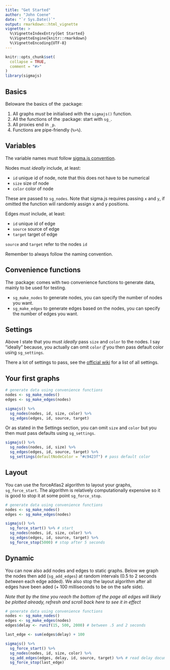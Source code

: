 ```yaml
---
title: "Get Started"
author: "John Coene"
date: "`r Sys.Date()`"
output: rmarkdown::html_vignette
vignette: >
  %\VignetteIndexEntry{Get Started}
  %\VignetteEngine{knitr::rmarkdown}
  %\VignetteEncoding{UTF-8}
---
```


```r
knitr::opts_chunk$set(
  collapse = TRUE,
  comment = "#>"
)
library(sigmajs)
```

## Basics

Beloware the basics of the :package:

1. All graphs *must* be initialised with the `sigmajs()` function.
2. All the functions of the :package: start with `sg_`.
3. All proxies end in `_p`.
4. Functions are pipe-friendly (`%>%`).

## Variables

The variable names must follow [sigma.js convention](https://github.com/jacomyal/sigma.js/wiki).

Nodes must *ideally* include, at least:

* `id` unique id of node, note that this does not have to be numerical
* `size` size of node
* `color` color of node

These are passed to `sg_nodes`. Note that sigma.js requires passing `x` and `y`, if omitted the function will randomly assign x and y positions.

Edges *must* include, at least:

* `id` unique id of edge
* `source` source of edge
* `target` target of edge

`source` and `target` refer to the nodes `id`

Remember to always follow the naming convention.

## Convenience functions

The :package: comes with two convenience functions to generate data, mainly to be used for testing.

* `sg_make_nodes` to generate nodes, you can specify the number of nodes you want.
* `sg_make_edges` to generate edges based on the nodes, you can specify the number of edges you want.

## Settings

Above I state that you must *ideally* pass `size` and `color` to the nodes. I say "ideally" because, you actually can omit `color` *if* you then pass default color using `sg_settings`.

There a lot of settings to pass, see the [official wiki](https://github.com/jacomyal/sigma.js/wiki/Settings) for a list of all settings.

## Your first graphs

```r
# generate data using convenience functions
nodes <- sg_make_nodes()
edges <- sg_make_edges(nodes)

sigmajs() %>%
  sg_nodes(nodes, id, size, color) %>%
  sg_edges(edges, id, source, target)
```

Or as stated in the Settings section, you can omit `size` and `color` but you then must pass defaults using `sg_settings`.

```r
sigmajs() %>%
  sg_nodes(nodes, id, size) %>%
  sg_edges(edges, id, source, target) %>%
  sg_settings(defaultNodeColor = "#c9423f") # pass default color
``` 

## Layout

You can use the forceAtlas2 algorithm to layout your graphs, `sg_force_start`. The algorithm is relatively computationally expensive so it is good to stop it at some point `sg_force_stop`.

```r
# generate data using convenience functions
nodes <- sg_make_nodes()
edges <- sg_make_edges(nodes)

sigmajs() %>%
  sg_force_start() %>% # start
  sg_nodes(nodes, id, size, color) %>%
  sg_edges(edges, id, source, target) %>%
  sg_force_stop(5000) # stop after 5 seconds
```

## Dynamic

You can now also add nodes and edges to static graphs. Below we graph the nodes then add (`sg_add_edges`) at random intervals (0.5 to 2 seconds *between* each edge added). We also stop the layout algorithm after all edges have been aded (+ 100 milliseconds to be on the safe side).

*Note that by the time you reach the bottom of the page all edges will likely be plotted already, refresh and scroll back here to see it in effect*

```r
# generate data using convenience functions
nodes <- sg_make_nodes()
edges <- sg_make_edges(nodes)
edges$delay <- runif(15, 500, 2000) # between .5 and 2 seconds

last_edge <- sum(edges$delay) + 100

sigmajs() %>%
  sg_force_start() %>%
  sg_nodes(nodes, id, size, color) %>%
  sg_add_edges(edges, delay, id, source, target) %>% # read delay documentation
  sg_force_stop(last_edge)
```
